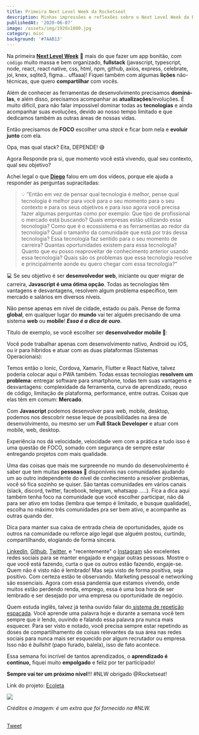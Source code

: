 ```yaml
---
title: Primeira Next Level Week da Rocketseat
description: Minhas impressões e reflexões sobre o Next Level Week da Rocketseat
publishedAt: '2020-06-07'
image: /assets/img/1920x1080.jpg
category: misc
background: '#7AAB13'
---
```


Na primeira [**Next Level Week**](https://rocketseat.com.br/) 🚀 mais do que fazer um app bonitão, com `código` muito massa e bem organizado, **fullstack** (javascript, typescript, node, react, react native, css, html, npm, github, axios, express, celebrate, joi, knex, sqlite3, figma… uffaaa)! Fiquei também com algumas **lições** não-técnicas, que quero **compartilhar** com vocês.

Além de conhecer as ferramentas de desenvolvimento precisamos **dominá-las**, e além disso, precisamos acompanhar as **atualizações**/evoluções. É muito difícil, para não falar impossível dominar todas as **tecnologias** e ainda acompanhar suas evoluções, devido ao nosso tempo limitado e que dedicamos também as outras áreas de nossas vidas.

Então precisamos de **FOCO** escolher uma _stack_ e ficar bom nela e **evoluir junto** com ela.

Opa, mas qual stack? Eita, DEPENDE! 😅

Agora Responde pra si, que momento você está vivendo, qual seu contexto, qual seu objetivo?

Achei legal o que [**Diego**](https://blog.rocketseat.com.br/author/diego/) falou em um dos vídeos, porque ele ajuda a responder as perguntas supracitadas:

> 💡 "Então em vez de pensar qual tecnologia é melhor, pense qual tecnologia é melhor para você para o seu momento para o seu contexto e para os seus objetivos e para isso agora você precisa fazer algumas perguntas como por exemplo: Que tipo de profissional o mercado está buscando? Quais empresas estão utilizando essa tecnologia? Como que é o ecossistema e as ferramentas ao redor da tecnologia? Qual o tamanho da comunidade que está por trás dessa tecnologia? Essa tecnologia faz sentido para o seu momento de carreira? Quantas oportunidades existem para essa tecnologia? Quanto que eu posso reaproveitar de conhecimento anterior usando essa tecnologia? Quais são os problemas que essa tecnologia resolve e principalmente aonde eu quero chegar com essa tecnologia?"

💻 Se seu objetivo é ser **desenvolvedor web**, iniciante ou quer migrar de carreira, **Javascript é uma ótima opção**. Todas as tecnologias têm vantagens e desvantagens, resolvem algum problema específico, tem mercado e salários em diversos níveis.

Não pense apenas em nível de cidade, estado ou país. Pense de forma **global**, em qualquer lugar do **mundo** vai ter alguém precisando de uma sistema **web** ou **mobile**! **_Essa é a dica de ouro_**.

Título de exemplo, se você escolher ser **desenvolvedor mobile 📱**:

Você pode trabalhar apenas com desenvolvimento nativo, Android ou iOS, ou ir para híbridos e atuar com as duas plataformas (Sistemas Operacionais):

Temos então o Ionic, Cordova, Xamarin, Flutter e React Native, talvez poderia colocar aqui o PWA também. Todas essas tecnologias **resolvem um problema**: entregar software para smartphone, todas tem suas vantagens e desvantagens: complexidade da ferramenta, curva de aprendizado, reuso de código, limitação de plataforma, performance, entre outras. Coisas que elas têm em comum: **Mercado**.

Com **Javascript** podemos desenvolver para web, mobile, desktop, podemos nos descobrir nesse leque de possibilidades na área de desenvolvimento, ou mesmo ser um **Full Stack Developer** e atuar com mobile, web, desktop.

Experiência nos dá velocidade, velocidade vem com a prática e tudo isso é uma questão de FOCO, somado com segurança de sempre estar entregando projetos com mais qualidade.

Uma das coisas que mais me surpreende no mundo do desenvolvimento é saber que tem muitas **pessoas** 🙋 disponíveis nas comunidades ajudando um ao outro independente do nível de conhecimento a resolver problemas, você só fica sozinho se quiser. São tantas comunidades em vários canais (slack, discord, twitter, facebook, telegram, whatsapp …..). Fica a dica aqui também tenha foco na comunidade que você escolher participar, não dá para ser ativo em todas (lembra que tempo é limitado, e busque qualidade), escolha no máximo três comunidades pra ser bem ativo, e acompanhe as outras quando der.

Dica para manter sua caixa de entrada cheia de oportunidades, ajude os outros na comunidade ou reforce algo legal que alguém postou, curtindo, compartilhando, elogiando de forma sincera.

[LinkedIn](https://www.linkedin.com/in/tgmarinho/), [Github](https://github.com/tgmarinho), [Twitter](https://twitter.com/tgmarinho), e "recentemente" o [Instagram](https://www.instagram.com/rocketseat_oficial/) são excelentes redes sociais para se manter engajado e engajar outras pessoas. Mostre o que você está fazendo, curta o que os outros estão fazendo, engaje-se. Quem não é visto não é lembrado! Mas seja visto de forma positiva, seja positivo. Com certeza estão te observando. Marketing pessoal e networking são essenciais. Agora com essa pandemia que estamos vivendo, onde muitos estão perdendo renda, emprego, essa é uma boa hora de ser lembrado e ser desejado por uma empresa ou oportunidade de negócio.

Quem estuda inglês, talvez já tenha ouvido falar do[ sistema de repetição espaçada](https://aprendafalaringles.com.br/sistema-de-repeticao-espacada/#:~:text=O%20sistema%20de%20repeti%C3%A7%C3%A3o%20espa%C3%A7ada,esque%C3%A7a%20do%20que%20foi%20aprendido.). Você aprende uma palavra hoje e durante a semana você tem sempre que ir lendo, ouvindo e falando essa palavra pra nunca mais esquecer. Para ser visto e notado, você precisa sempre estar repetindo as doses de compartilhamento de coisas relevantes da sua área nas redes sociais para nunca mais ser esquecido por algum recrutador ou empresa. Isso não é _bullshit_ (papo furado, balela), isso de fato acontece.

Essa semana foi incrível de tantos aprendizados, o **aprendizado é contínuo,** fiquei muito **empolgado** e feliz por ter participado!

**Sempre vai ter um próximo nível**!!! #NLW obrigado @Rocketseat!

Link do projeto: [Ecoleta](https://github.com/tgmarinho/Ecoleta)

![](/assets/img/banner.png)

_Créditos a imagem: é um extra que foi fornecido na #NLW._

<section
  style={{
    display: 'flex',
    flexDirection: 'column',
    alignItems: 'center',
    justifyContent: 'center',
  }}
>
  <br />
  <a
    href="https://twitter.com/share?ref_src=twsrc%5Etfw"
    className="twitter-share-button"
    data-show-count="false"
  >
    Tweet
  </a>
</section>
